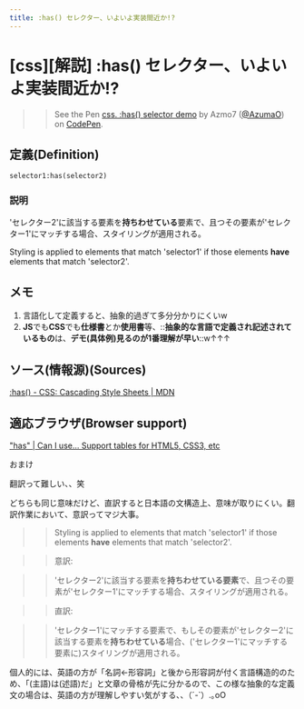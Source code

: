 ```yaml
---
title: :has() セレクター、いよいよ実装間近か!?
---
```

# [css][解説] :has() セレクター、いよいよ実装間近か!?

> > See the Pen [css. :has() selector demo](https://codepen.io/AzumaO/pen/rNdEMBJ) by Azmo7 ([@AzumaO](https://codepen.io/AzumaO)) on [CodePen](https://codepen.io).

## 定義(Definition)

`selector1:has(selector2)`

### 説明

'セレクター2'に該当する要素を**持ちわせている**要素で、且つその要素が'セレクター1'にマッチする場合、スタイリングが適用される。

Styling is applied to elements that match 'selector1' if those elements **have** elements that match 'selector2'.

## メモ

1. 言語化して定義すると、抽象的過ぎて多分分かりにくいw
2. **JS**でも**CSS**でも**仕様書**とか**使用書**等、::**抽象的な言語で定義され記述されているもの**は、**デモ(具体例)見るのが1番理解が早い**::w↑↑↑

## ソース(情報源)(Sources)

[:has() - CSS: Cascading Style Sheets | MDN](https://developer.mozilla.org/en-US/docs/Web/CSS/:has#description)

## 適応ブラウザ(Browser support)

["has" | Can I use... Support tables for HTML5, CSS3, etc](https://caniuse.com/?search=has)

おまけ

翻訳って難しい、、笑

どちらも同じ意味だけど、直訳すると日本語の文構造上、意味が取りにくい。翻訳作業において、意訳ってマジ大事。

> > Styling is applied to elements that match 'selector1' if those elements **have** elements that match 'selector2'.

> > 意訳:

> > 'セレクター2'に該当する要素を**持ちわせている要素**で、且つその要素が'セレクター1'にマッチする場合、スタイリングが適用される。

> > 直訳:

> > 'セレクター1'にマッチする要素で、もしその要素が'セレクター2'に該当する要素を**持ちわせている**場合、('セレクター1'にマッチする要素に)スタイリングが適用される。

個人的には、英語の方が「名詞←形容詞」と後から形容詞が付く言語構造的のため、「(主語)は(述語)だ」と文章の骨格が先に分かるので、この様な抽象的な定義文の場合は、英語の方が理解しやすい気がする、、（´-`）.｡oO

